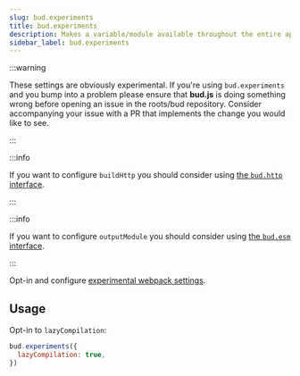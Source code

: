 ```yaml
---
slug: bud.experiments
title: bud.experiments
description: Makes a variable/module available throughout the entire application.
sidebar_label: bud.experiments
---
```


:::warning

These settings are obviously experimental. If you're using `bud.experiments` and you bump into a problem please ensure that
**bud.js** is doing something wrong before opening an issue in the roots/bud repository. Consider accompanying your issue with
a PR that implements the change you would like to see.

:::

:::info

If you want to configure `buildHttp` you should consider using [the `bud.http` interface](/guides/general-use/esmodules).

:::

:::info

If you want to configure `outputModule` you should consider using [the `bud.esm` interface](/guides/general-use/esmodules).

:::

Opt-in and configure [experimental webpack settings](https://webpack.js.org/configuration/experiments/#experiments).

## Usage

Opt-in to `lazyCompilation`:

```js
bud.experiments({
  lazyCompilation: true,
})
```
